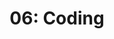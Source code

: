---
title: '06: Coding'
summary: |
    Code entire website design in Astro
start: 2025-04-07
duration: 20 days
owner:
    image: '@images/avatars/kb.jpg'
    title: kb
status: slated
details:
    -
        title: Activities
        body: |
            - Code, animate, test
            - Deploy, multi-browser tests
    -
        title: Deliverables
        body: |
            - Website
---